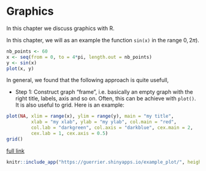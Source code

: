 # Graphics {#chap:graphs}

In this chapter we discuss graphics with R.

In this chapter, we will as an example the function `sin(x)` in the range $0, 2\pi)$. 

```r
nb_points <- 60
x <- seq(from = 0, to = 4*pi, length.out = nb_points)
y <- sin(x)
plot(x, y)
```

In general, we found that the following approach is quite usefull, 

- Step 1: Construct graph "frame", i.e. basically an empty graph with the right title, labels, axis and so on. Often, this can be achieve with `plot()`. It is also useful to grid. Here is an example:

```r
plot(NA, xlim = range(x), ylim = range(y), main = "my title",
         xlab = "my xlab", ylab = "my ylab", col.main = "red", 
         col.lab = "darkgreen", col.axis = "darkblue", cex.main = 2,
         cex.lab = 1, cex.axis = 0.5)
grid()
```

[full link](https://guerrier.shinyapps.io/example_plot/)

```r
knitr::include_app("https://guerrier.shinyapps.io/example_plot/", height = "800px")
```



